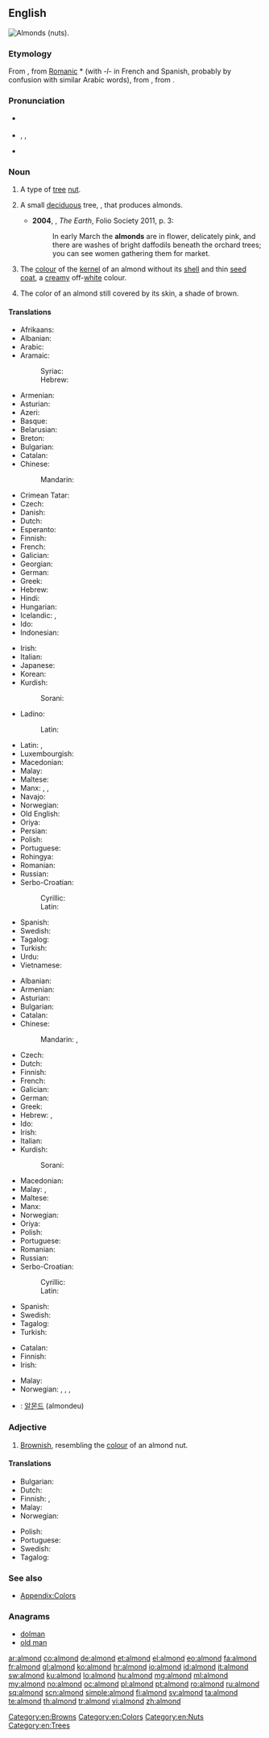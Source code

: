 ==English==
{{rfc-auto}}
[[Image:Almonds.jpg|thumb|right|Almonds (nuts).]]
{{wikipedia}}
{{wikispecies|Prunus dulcis}}
===Etymology===
From {{etyl|fro}} {{term|almande|lang=fro}}, from [[Romanic]] *{{term||amendla}} (with ''-l-'' in French and Spanish, probably by confusion with similar Arabic words), from {{etyl|la}} {{term|amygdala|lang=la}}, from {{etyl|grc}} {{term|ἀμυγδάλη|sc=polytonic|lang=grc|tr=amugdala}}.

===Pronunciation===
* {{a|UK}} {{IPA|/ˈɑːmənd/}}
* {{a|US}} {{IPA|/ˈɑmənd/}}, {{IPA|/ˈɑlmənd/}}, {{IPA|/æmənd/}}
* {{audio|en-us-almond.ogg|Audio (US)}}

===Noun===
{{en-noun|s|-}}

# {{countable}} A type of [[tree]] [[nut]].
# {{countable}} A small [[deciduous]] tree, {{taxlink|Prunus dulcis|binomial}}, that produces almonds.
#* '''2004''', {{w|Richard Fortey}}, ''The Earth'', Folio Society 2011, p. 3:
#*: In early March the '''almonds''' are in flower, delicately pink, and there are washes of bright daffodils beneath the orchard trees; you can see women gathering them for market.
# {{uncountable}} The [[colour]] of the [[kernel]] of an almond without its [[shell]] and thin [[seed coat]], a [[creamy]] off-[[white]] colour.
#: {{color panel|almond|FFEBCD}}<!--this is the hex tripled used for the X11 BlanchedAlmond color-->
# {{uncountable}} The color of an almond still covered by its skin, a shade of brown.
#: {{color panel|almond|A67B5B}}

====Translations====
{{trans-top|nut}}
* Afrikaans: {{t-|af|amandel}}
* Albanian: {{t+|sq|bajame|xs=Albanian}}
* Arabic: {{t|ar|لوز|tr=lauz|m}}
* Aramaic:
*: Syriac: {{t|arc|ܠܘܙܐ|tr=lūzā, lūzo|c}}
*: Hebrew: {{t|arc|לוזא|tr=lūzā, lūzo|c}}
* Armenian: {{t-|hy|նուշ|tr=nuš}}
* Asturian: {{t|ast|almendra|f}}
* Azeri: {{t+|az|badam}}
* Basque: {{t+|eu|almendra}}
* Belarusian: {{t-|be|міндаль|m|tr=mindaĺ|sc=Cyrl}}
* Breton: {{t+|br|alamandez|p}}
* Bulgarian: {{t+|bg|бадем}}
* Catalan: {{t|ca|ametlla|f}}
* Chinese:
*: Mandarin: {{t|zh|杏仁|tr=xìngrén}}
* Crimean Tatar: {{t|crh|badem}}
* Czech: {{t+|cs|mandle|f}}
* Danish: {{t+|da|mandel}}
* Dutch: {{t+|nl|amandel|f}}
* Esperanto: {{t+|eo|migdalo|xs=Esperanto}}
* Finnish: {{t+|fi|manteli}}
* French: {{t+|fr|amande|f}}
* Galician: {{t|gl|améndoa|f}}
* Georgian: {{t-|ka|ნუში|tr=nushi|sc=Geor}}
* German: {{t+|de|Mandel|f}}
* Greek: {{t+|el|αμύγδαλο|n|tr=amýdgalo}}
* Hebrew: {{t|he|שקד|tr=shaked|m}}
* Hindi: {{t-|hi|बादाम|tr=bādām|xs=Hindi}}
* Hungarian: {{t+|hu|mandula}}
* Icelandic: {{t+|is|mandla|f}}, {{t-|is|sætmandla|f}}
* Ido: {{t|io|mandelo}}
* Indonesian: {{t-|id|buah badam}}
{{trans-mid}}
* Irish: {{t-|ga|almóinn|f|xs=Irish}}
* Italian: {{t+|it|mandorla|f}}
* Japanese: {{t+|ja|アーモンド|tr=āmondo}}
* Korean: {{t+|ko|아몬드|tr=amondeu |sc=Kore}}
* Kurdish:
*: Sorani: {{t-|ku|باده‌م|tr=badem|sc=ku-Arab}}
* Ladino:
*: Latin: {{tø|lad|almendra|f}}
* Latin: {{t-|la|amygdalum}}, {{t-|la|amygdala|f}}
* Luxembourgish: {{t-|lb|Mandel|f}}
* Macedonian: {{t-|mk|бадем|m|tr=bádem}}
* Malay: {{t-|ms|badam}}
* Maltese: {{t|mt|lewża|f}}
* Manx: {{t-|gv|almon|m}}, {{t-|gv|cro almon|m}}, {{t-|gv|cro Greagagh|m}}
* Navajo: {{tø|nv|neeshchʼííʼ hááheeshchiiʼí}}
* Norwegian: {{t-|no|mandel|m}}
* Old English: {{t|ang|amigdal|alt=āmigdal}}
* Oriya: {{t-|or|ପେସ୍ତାବାଦାମ|sc=Orya}}
* Persian: {{t+|fa|بادام|tr=bādām|xs=Persian}}
* Polish: {{t+|pl|migdał|m}}
* Portuguese: {{t+|pt|amêndoa|f}}
* Rohingya: {{tø|rhg|badam}}
* Romanian: {{t+|ro|migdală|f}}
* Russian: {{t+|ru|миндаль|m|tr=mindál'}}
* Serbo-Croatian:
*: Cyrillic: {{t|sh|бадем|m}}
*: Latin: {{t|sh|badem|m}}
* Spanish: {{t+|es|almendra|f}}
* Swedish: {{t+|sv|mandel|c}}
* Tagalog: {{t+|tl|pili}}
* Turkish: {{t+|tr|badem}}
* Urdu: {{t-|ur|بادام|tr=bādām|xs=Urdu}}
* Vietnamese: {{t-|vi|hạnh nhân}}
{{trans-bottom}}

{{trans-top|tree}}
* Albanian: {{t+|sq|bajame|xs=Albanian}}
* Armenian: {{t-|hy|նշենի|tr=nšeni}}
* Asturian: {{t|ast|almendral|m}}
* Bulgarian: {{t+|bg|бадем}}
* Catalan: {{t|ca|ametller|m}}
* Chinese:
*: Mandarin: {{t|zh|杏樹}}, {{t|zh|杏树|tr=xìng shù}}
* Czech: {{t-|cs|mandloň|f}}
* Dutch: {{t+|nl|amandelboom|m}}
* Finnish: {{t-|fi|mantelipuu}}
* French: {{t+|fr|amandier|m}}
* Galician: {{t|gl|amendoeira|f}}
* German: {{t-|de|Mandelbaum|m}}
* Greek: {{t+|el|αμυγδαλιά|f|tr=amygdaliá}}
* Hebrew: {{t+|he|שקד|m|tr=shakéd}}, {{t-|he|שקדיה|f|tr=shkediyá}}
* Ido: {{t|io|mandeliero}}
* Irish: {{t-|ga|crann almóinní|m|xs=Irish}}
* Italian: {{t-|it|mandorlo|m}}
* Kurdish:
*: Sorani: {{t|ku|داری چوالا}}
{{trans-mid}}
* Macedonian: {{t-|mk|бадем|m|tr=bádem}}
* Malay: {{t-|ms|pokok badam}}, {{t-|ms|badam}}
* Maltese: {{t|mt|lewża|f}}
* Manx: {{t-|gv|billey almon|m}}
* Norwegian: {{t-|no|mandeltre|n}}
* Oriya: {{t-|or|ପେସ୍ତାବାଦାମ|sc=Orya}}
* Polish: {{t|pl|migdałowiec|m}}
* Portuguese: {{t+|pt|amendoeira|f}}
* Romanian: {{t+|ro|migdal|m}}
* Russian: {{t|ru|миндаль|m}}
* Serbo-Croatian:
*: Cyrillic: {{t|sh|бадем|m}}
*: Latin: {{t|sh|badem|m}}
* Spanish: {{t+|es|almendro|m}}
* Swedish: {{t-|sv|mandelträd|n}}
* Tagalog: {{t|tl|almón}}
* Turkish: {{t+|tr|badem}}
{{trans-bottom}}

{{trans-top|colour}}
* Catalan: {{t|ca|ametlla|f}} {{qualifier|rare}}
* Finnish: {{t|fi|mantelinvalkoinen}}
* Irish: {{t-|ga|dath na halmóinne|m|xs=Irish}}
{{trans-mid}}
* Malay: {{t-|ms|badam}}
* Norwegian: {{t-|no|mandelfarga}}, {{t-|no|mandelfarva}}, {{t-|no|mandelfarget}}, {{t-|no|mandelfarvet}}
{{trans-bottom}}

{{checktrans-top}}
<!--Remove this section once all of the translations below have been moved into the tables above.-->
* {{ttbc|ko}}: [[알몬드]] (almondeu)
{{trans-bottom}}

===Adjective===
{{en-adj}}

# [[brownish|Brownish]], resembling the [[colour]] of an almond nut.

====Translations====
{{trans-top|resembling the colour of an almond nut}}
* Bulgarian: {{t-|bg|бадемов}}
* Dutch: {{t|nl|amandelkleurig}}
* Finnish: {{t|fi|mantelinvärinen}}, {{t|fi|mantelinvalkoinen}}
* Malay: {{t-|ms|badam}}
* Norwegian: {{t-|no|mandelfarget}}
{{trans-mid}}
* Polish: {{t+|pl|migdałowy}}
* Portuguese: {{t|pt|amendoado}}
* Swedish: {{t-|sv|mandelfärgad}}
* Tagalog: {{t+|tl|almon|xs=Tagalog}}
{{trans-bottom}}

===See also===
* [[Appendix:Colors]]

===Anagrams===
* [[dolman#English|dolman]]
* [[old man#English|old man]]

[[Category:en:Browns]]
[[Category:en:Colors]]
[[Category:en:Nuts]]
[[Category:en:Trees]]

[[ar:almond]]
[[co:almond]]
[[de:almond]]
[[et:almond]]
[[el:almond]]
[[eo:almond]]
[[fa:almond]]
[[fr:almond]]
[[gl:almond]]
[[ko:almond]]
[[hr:almond]]
[[io:almond]]
[[id:almond]]
[[it:almond]]
[[sw:almond]]
[[ku:almond]]
[[lo:almond]]
[[hu:almond]]
[[mg:almond]]
[[ml:almond]]
[[my:almond]]
[[no:almond]]
[[oc:almond]]
[[pl:almond]]
[[pt:almond]]
[[ro:almond]]
[[ru:almond]]
[[sq:almond]]
[[scn:almond]]
[[simple:almond]]
[[fi:almond]]
[[sv:almond]]
[[ta:almond]]
[[te:almond]]
[[th:almond]]
[[tr:almond]]
[[vi:almond]]
[[zh:almond]]